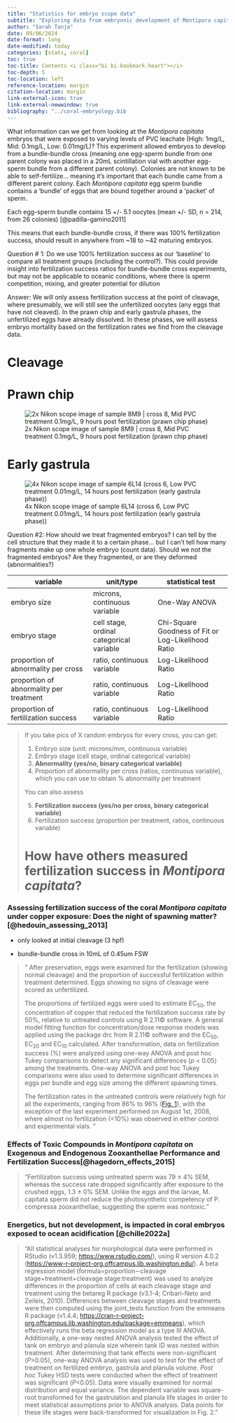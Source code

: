 ```yaml
---
title: "Statistics for embryo scope data"
subtitle: "Exploring data from embryonic development of Montipora capitata rice corals exposed to PVC leachate"
author: "Sarah Tanja"
date: 09/06/2024
date-format: long
date-modified: today
categories: [stats, coral]
toc: true
toc-title: Contents <i class="bi bi-bookmark-heart"></i>
toc-depth: 5
toc-location: left
reference-location: margin
citation-location: margin
link-external-icon: true
link-external-newwindow: true
bibliography: "../coral-embryology.bib
---
```


What information can we get from looking at the *Montipora capitata* embryos that were exposed to varying levels of PVC leachate (High: 1mg/L, Mid: 0.1mg/L, Low: 0.01mg/L)? This experiment allowed embryos to develop from a bundle-bundle cross (meaning one egg-sperm bundle from one parent colony was placed in a 20mL scintillation vial with another egg-sperm bundle from a different parent colony). Colonies are not known to be able to self-fertilize... meaning it's important that each bundle came from a different parent colony. Each *Montipora capitata* egg sperm bundle contains a 'bundle' of eggs that are bound together around a 'packet' of sperm.

Each egg-sperm bundle contains 15 +/- 5.1 oocytes (mean +/- SD, n = 214, from 26 colonies) [@padilla-gamino2011]

::: callout-note
This means that each bundle-bundle cross, if there was 100% fertilization success, should result in anywhere from \~18 to \~42 maturing embryos.

Question \# 1: Do we use 100% fertilization success as our 'baseline' to compare all treatment groups (including the control?). This could provide insight into fertilization success ratios for bundle-bundle cross experiments, but may not be applicable to oceanic conditions, where there is sperm competition, mixing, and greater potential for dilution

Answer: We will only assess fertilization success at the point of cleavage, where presumably, we will still see the unfertilized oocytes (any eggs that have not cleaved). In the prawn chip and early gastrula phases, the unfertilized eggs have already dissolved. In these phases, we will assess embryo mortality based on the fertilization rates we find from the cleavage data.
:::

# Cleavage

# Prawn chip

![2x Nikon scope image of sample 8M9 \| cross 8, Mid PVC treatment 0.1mg/L, 9 hours post fertilization (prawn chip phase)](8M9_stitch_001_crop_r90.png)

# Early gastrula

![4x Nikon scope image of sample 6L14 (cross 6, Low PVC treatment 0.01mg/L, 14 hours post fertilization (early gastrula phase))](6L14_stitch_001.png)

::: callout-note
Question #2: How should we treat fragmented embryos? I can tell by the cell structure that they made it to a certain phase... but I can't tell how many fragments make up one whole embryo (count data). Should we not the fragmented embryos? Are they fragmented, or are they deformed (abnormalities?)
:::

| variable                                | unit/type                                | statistical test                                   |
|---------------------------|---------------------|------------------------|
| embryo size                             | microns, continuous variable             | One-Way ANOVA                                      |
| embryo stage                            | cell stage, ordinal categorical variable | Chi-Square Goodness of Fit or Log-Likelihood Ratio |
| proportion of abnormality per cross     | ratio, continuous variable               | Log-Likelihood Ratio                               |
| proportion of abnormality per treatment | ratio, continuous variable               | Log-Likelihood Ratio                               |
| proportion of fertilization success     | ratio, continuous variable               | Log-Likelihood Ratio                               |

> If you take pics of X random embryos for every cross, you can get:
>
> 1.  Embryo size (unit: microns/mm, continuous variable)
> 2.  Embryo stage (cell stage, ordinal categorical variable)
> 3.  **Abnormality (yes/no, binary categorical variable)**
> 4.  Proportion of abnormality per cross (ratios, continuous variable), which you can use to obtain % abnormality per treatment
>
> You can also assess
>
> 5.  **Fertilization success (yes/no per cross, binary categorical variable)**
> 6.  Fertilization success (proportion per treatment, ratios, continuous variable)
>
> # How have others measured fertilization success in *Montipora capitata*?

### Assessing fertilization success of the coral *Montipora capitata* under copper exposure: Does the night of spawning matter?[@hedouin_assessing_2013]

-   only looked at initial cleavage (3 hpf)

-   bundle-bundle cross in 10mL of 0.45um FSW

> " After preservation, eggs were examined for the fertilization (showing normal cleavage) and the proportion of successful fertilization within treatment determined. Eggs showing no signs of cleavage were scored as unfertilized. 
>
> The proportions of fertilized eggs were used to estimate EC~50~, the concentration of copper that reduced the fertilization success rate by 50%, relative to untreated controls using R 2.11© software. A general model fitting function for concentration/dose response models was applied using the package drc from R 2.11© software and the EC~50~, EC~20~ and EC~10~ calculated. After transformation, data on fertilization success (%) were analyzed using one-way ANOVA and post hoc Tukey comparisons to detect any significant differences (*p* \< 0.05) among the treatments. One-way ANOVA and post hoc Tukey comparisons were also used to determine significant differences in eggs per bundle and egg size among the different spawning times.
>
> The fertilization rates in the untreated controls were relatively high for all the experiments, ranging from 86% to 96% ([Fig. 1](#f0005)), with the exception of the last experiment performed on August 1st, 2008, where almost no fertilization (\<10%) was observed in either control and experimental vials. "

### **Effects of Toxic Compounds in *Montipora capitata* on Exogenous and Endogenous Zooxanthellae Performance and Fertilization Success**[@hagedorn_effects_2015]

> "Fertilization success using untreated sperm was 79 ± 4% SEM, whereas the success rate dropped significantly after exposure to the crushed eggs, 1.3 ± 0% SEM. Unlike the eggs and the larvae, M. capitata sperm did not reduce the photosynthetic competency of P. compressa zooxanthellae, suggesting the sperm was nontoxic."

### **Energetics, but not development, is impacted in coral embryos exposed to ocean acidification** [@chille2022a]

> "All statistical analyses for morphological data were performed in RStudio (v1.3.959; <https://www.rstudio.com/>), using R version 4.0.2 (<https://www-r-project-org.offcampus.lib.washington.edu/>). A beta regression model (formula=proportion∼cleavage stage+treatment+cleavage stage:treatment) was used to analyze differences in the proportion of cells at each cleavage stage and treatment using the betareg R package (v3.1-4; Cribari-Neto and Zeileis, 2010). Differences between cleavage stages and treatments were then computed using the joint_tests function from the emmeans R package (v1.4.4; <https://cran-r-project-org.offcampus.lib.washington.edu/package=emmeans>), which effectively runs the beta regression model as a type III ANOVA. Additionally, a one-way nested ANOVA analysis tested the effect of tank on embryo and planula size wherein tank ID was nested within treatment. After determining that tank effects were non-significant (*P*\>0.05), one-way ANOVA analysis was used to test for the effect of treatment on fertilized embryo, gastrula and planula volume. *Post hoc* Tukey HSD tests were conducted when the effect of treatment was significant (*P*\<0.05). Data were visually examined for normal distribution and equal variance. The dependent variable was square-root transformed for the gastrulation and planula life stages in order to meet statistical assumptions prior to ANOVA analysis. Data points for these life stages were back-transformed for visualization in Fig. 2."
